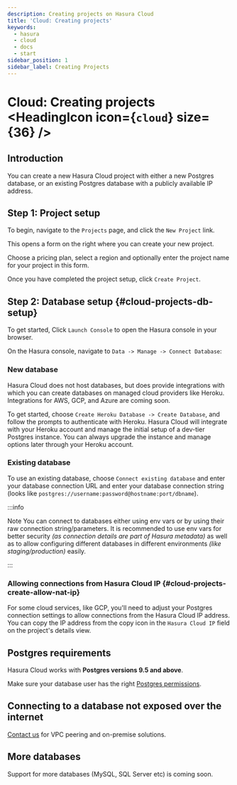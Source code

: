 ```yaml
---
description: Creating projects on Hasura Cloud
title: 'Cloud: Creating projects'
keywords:
  - hasura
  - cloud
  - docs
  - start
sidebar_position: 1
sidebar_label: Creating Projects
---
```



# Cloud: Creating projects <HeadingIcon icon={`cloud`} size={36} />

## Introduction

You can create a new Hasura Cloud project with either a new Postgres database, or an existing Postgres database with a
publicly available IP address.

## Step 1: Project setup

To begin, navigate to the `Projects` page, and click the `New Project` link.

<Thumbnail src='/img/projects/create-new-project.png' alt='create new project button' width='400px' />

This opens a form on the right where you can create your new project.

Choose a pricing plan, select a region and optionally enter the project name for your project in this form.

<Thumbnail src='/img/projects/project-setup.png' alt='project setup' width='1100px' />

Once you have completed the project setup, click `Create Project`.

## Step 2: Database setup {#cloud-projects-db-setup}

To get started, Click `Launch Console` to open the Hasura console in your browser.

<Thumbnail
  src='/img/getting-started/details-launch-console.png'
  alt='database setup with new database'
  width='900px'
/>

On the Hasura console, navigate to `Data -> Manage -> Connect Database`:

### New database

Hasura Cloud does not host databases, but does provide integrations with which you can create databases on managed cloud
providers like Heroku. Integrations for AWS, GCP, and Azure are coming soon.

To get started, choose `Create Heroku Database -> Create Database`, and follow the prompts to authenticate with Heroku.
Hasura Cloud will integrate with your Heroku account and manage the initial setup of a dev-tier Postgres instance. You
can always upgrade the instance and manage options later through your Heroku account.

<Thumbnail src='/img/projects/project-new-database-setup.png' alt='database setup with new database' width='700px' />

### Existing database

To use an existing database, choose `Connect existing database` and enter your database connection URL and enter your
database connection string (looks like `postgres://username:password@hostname:port/dbname`).

<Thumbnail src='/img/getting-started/connect-db-cloud.png' alt='database setup with existing database' width='700px' />

:::info

Note You can connect to databases either using env vars or by using their raw connection string/parameters. It is
recommended to use env vars for better security _(as connection details are part of Hasura metadata)_ as well as to
allow configuring different databases in different environments _(like staging/production)_ easily.

:::

### Allowing connections from Hasura Cloud IP {#cloud-projects-create-allow-nat-ip}

For some cloud services, like GCP, you'll need to adjust your Postgres connection settings to allow connections from the
Hasura Cloud IP address. You can copy the IP address from the copy icon in the `Hasura Cloud IP` field on the project's
details view.

<Thumbnail src='/img/projects/hasura-cloud-ip.png' alt='Hasura Cloud IP field' width='1000px' />

<Thumbnail
  src='/img/projects/gcp-postgres-authorized-network.png'
  alt='whitelist Hasura instance IP in Postgres settings'
  width='727px'
/>

## Postgres requirements

Hasura Cloud works with **Postgres versions 9.5 and above**.

Make sure your database user has the right
[Postgres permissions](/deployment/postgres-requirements.mdx#managed-pg-permissions).

## Connecting to a database not exposed over the internet

[Contact us](https://hasura.io/contact-us/) for VPC peering and on-premise solutions.

## More databases

Support for more databases (MySQL, SQL Server etc) is coming soon.
